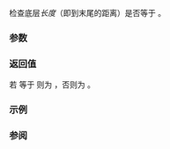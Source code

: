 {{title|1=operator==&lt;small&gt;(std::counted_iterator&amp;lt;I&amp;gt;, std::default_sentinel_t)&lt;/small&gt;}}
{{cpp/iterator/counted_iterator/navbar}}
{{ddcl|since=c++20|1=
friend constexpr bool operator==(
    const counted_iterator&amp; x, std::default_sentinel_t );
}}

检查底层''长度''（即到末尾的距离）是否等于 {{c|0}}。

{{cpp/hidden friend|std::counted_iterator&amp;lt;I&gt;|tmpl=yes}}

{{cpp/note synthesized eq}}

===参数===
{{par begin}}
{{par|x|迭代器适配器}}
{{par end}}

===返回值===
若 {{c|x.count()}} 等于 {{c|0}} 则为 {{c|true}}，否则为 {{c|false}}。

===示例===
{{example
|code=
#include &lt;initializer_list&gt;
#include &lt;iterator&gt;

int main()
{
    static constexpr auto v = {1, 2, 3, 4};
    constexpr std::counted_iterator&lt;std::initializer_list&lt;int&gt;::iterator&gt;
        it1{v.begin(), 3},
        it2{v.begin(), 0};
    static_assert(it1 != std::default_sentinel);
    static_assert(it2 == std::default_sentinel);
    static_assert(std::default_sentinel != it1);
    static_assert(std::default_sentinel == it2);
}
}}

===参阅===
{{dsc begin}}
{{dsc inc|cpp/iterator/adaptor/dsc operator_cmp|counted_iterator}}
{{dsc end}}

{{langlinks|de|en|es|fr|it|ja|pt|ru}}